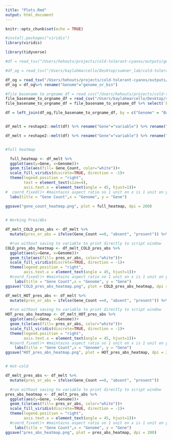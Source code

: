 ```yaml
---
title: "Plots.Rmd"
output: html_document
---
```


```r
knitr::opts_chunk$set(echo = TRUE)

#install.packages("viridis")
library(viridis)

library(tidyverse)

#df = read_tsv("/Users/hehouts/projects/cold-tolerant-cyanos/outputs/gene-hits/gene_hit_matrix_output.tsv")

#df_og = read_tsv("/Users/kaylahmarcello/Desktop/sumner_lab/cold-tolerant-cyanos/outputs/gene-hits/gene_hit_matrix_output.tsv")

df_og = read_tsv("/Users/hehouts/projects/cold-tolerant-cyanos/outputs/gene-hits/gene_hit_matrix_output.tsv")
df_og = df_og%>% rename("Genome"="genome_or_bin")

#file_basename_to_orgname_df = read_csv("/Users/hehouts/projects/cold-tolerant-cyanos/R/genome-filename-to-basename.csv")
file_basename_to_orgname_df = read_csv("/Users/kaylahmarcello/Desktop/sumner_lab/cold-tolerant-cyanos/R/anvio-filename-organismname.csv")
file_basename_to_orgname_df = file_basename_to_orgname_df %>% select(`Base Name`, `Organism Name`, `Temp`) %>% rename(Name = `Organism Name`)

df = left_join(df_og,file_basename_to_orgname_df, by = c("Genome" = "Base Name")) %>% select(!Genome) %>% relocate("Name") %>% rename (Genome = "Name")


df_melt = reshape2::melt(df) %>% rename("Gene"="variable") %>% rename("Gene_Count"="value") %>%  mutate(Gene_Count = as.factor(Gene_Count))

df_melt = reshape2::melt(df) %>% rename("Gene"="variable") %>% rename("Gene_Count"="value") %>%  mutate(Gene_Count = as.factor(Gene_Count))



```




```r
#full heatmap

  full_heatmap <- df_melt %>%
  ggplot(aes(y=Gene, x=Genome))+
  geom_tile(aes(fill= Gene_Count, color="white"))+
  scale_fill_viridis(discrete=TRUE, direction = -1)+
  theme(legend.position = "right",
        text = element_text(size=4),
        axis.text.x = element_text(angle = 45, hjust=1))+
#  coord_fixed()+ #maintains aspect ratio so 1 unit on x is 1 unit on y
  labs(title = "Gene Count",x = "Genome", y = "Gene")

ggsave("gene_count_heatmap.png", plot = full_heatmap, dpi = 200)
  
```


```r
# Working Pres/Abs

df_melt_COLD_pres_abs <- df_melt %>% 
  mutate(pres_or_abs = ifelse(Gene_Count ==0, "absent", "present")) %>% filter(Temp == "x_cold") 

  #run without saving to variable to print directly to script window
COLD_pres_abs_heatmap <- df_melt_COLD_pres_abs %>% 
  ggplot(aes(y=Gene, x=Genome))+
  geom_tile(aes(fill= pres_or_abs, color="white"))+
  scale_fill_viridis(discrete=TRUE, direction = -1)+
  theme(legend.position = "right",
        axis.text.x = element_text(angle = 45, hjust=1))+
  #coord_fixed()+ #maintains aspect ratio so 1 unit on x is 1 unit on y
    labs(title = "Gene Count",x = "Genome", y = "Gene")
ggsave("COLD_pres_abs_heatmap.png", plot = COLD_pres_abs_heatmap, dpi = 200)

df_melt_HOT_pres_abs <- df_melt %>% 
  mutate(pres_or_abs = ifelse(Gene_Count ==0, "absent", "present")) %>% filter(Temp == "x_hot") 

  #run without saving to variable to print directly to script window
HOT_pres_abs_heatmap <- df_melt_HOT_pres_abs %>% 
  ggplot(aes(y=Gene, x=Genome))+
  geom_tile(aes(fill= pres_or_abs, color="white"))+
  scale_fill_viridis(discrete=TRUE, direction = -1)+
  theme(legend.position = "right",
        axis.text.x = element_text(angle = 45, hjust=1))+
  #coord_fixed()+ #maintains aspect ratio so 1 unit on x is 1 unit on y
    labs(title = "Gene Count",x = "Genome", y = "Gene")
ggsave("HOT_pres_abs_heatmap.png", plot = HOT_pres_abs_heatmap, dpi = 200)



```


```r
# Hot-cold

df_melt_pres_abs <- df_melt %>% 
  mutate(pres_or_abs = ifelse(Gene_Count ==0, "absent", "present")) 

  #run without saving to variable to print directly to script window
pres_abs_heatmap <- df_melt_pres_abs %>% 
  ggplot(aes(y=Gene, x=Genome))+
  geom_tile(aes(fill= pres_or_abs, color="white"))+
  scale_fill_viridis(discrete=TRUE, direction = -1)+
  theme(legend.position = "right",
        axis.text.x = element_text(angle = 45, hjust=1))+
  #coord_fixed()+ #maintains aspect ratio so 1 unit on x is 1 unit on y
    labs(title = "Gene Count",x = "Genome", y = "Gene")
ggsave("pres_abs_heatmap.png", plot = pres_abs_heatmap, dpi = 200)

```

